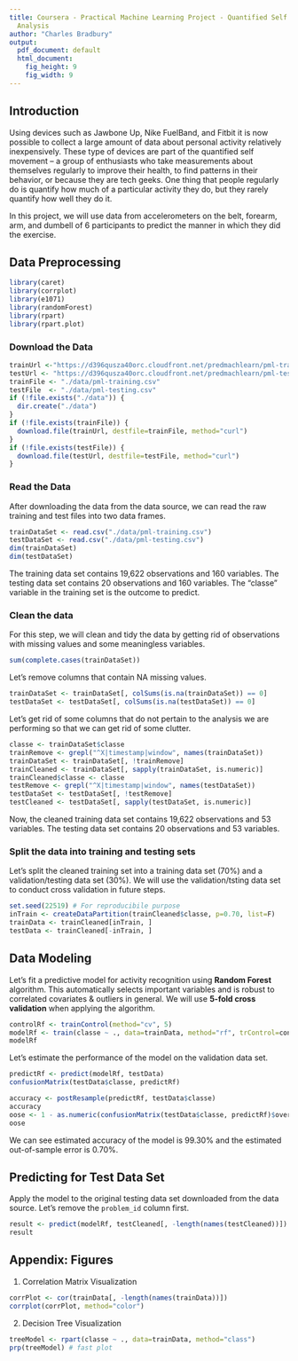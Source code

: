 ```yaml
---
title: Coursera - Practical Machine Learning Project - Quantified Self Movement Data
  Analysis
author: "Charles Bradbury"
output:
  pdf_document: default
  html_document:
    fig_height: 9
    fig_width: 9
---
```


## Introduction  
Using devices such as Jawbone Up, Nike FuelBand, and Fitbit it is now possible to collect a large amount of data about personal activity relatively inexpensively. These type of devices are part of the quantified self movement – a group of enthusiasts who take measurements about themselves regularly to improve their health, to find patterns in their behavior, or because they are tech geeks. One thing that people regularly do is quantify how much of a particular activity they do, but they rarely quantify how well they do it.  

In this project, we will use data from accelerometers on the belt, forearm, arm, and dumbell of 6 participants to predict the manner in which they did the exercise.  

## Data Preprocessing  
```r
library(caret)
library(corrplot)
library(e1071)
library(randomForest)
library(rpart)
library(rpart.plot)
```
### Download the Data
```r
trainUrl <-"https://d396qusza40orc.cloudfront.net/predmachlearn/pml-training.csv"
testUrl <- "https://d396qusza40orc.cloudfront.net/predmachlearn/pml-testing.csv"
trainFile <- "./data/pml-training.csv"
testFile  <- "./data/pml-testing.csv"
if (!file.exists("./data")) {
  dir.create("./data")
}
if (!file.exists(trainFile)) {
  download.file(trainUrl, destfile=trainFile, method="curl")
}
if (!file.exists(testFile)) {
  download.file(testUrl, destfile=testFile, method="curl")
}
```  
### Read the Data
After downloading the data from the data source, we can read the raw training and test files into two data frames.  
```r
trainDataSet <- read.csv("./data/pml-training.csv")
testDataSet <- read.csv("./data/pml-testing.csv")
dim(trainDataSet)
dim(testDataSet)
```
The training data set contains 19,622 observations and 160 variables. The testing data set contains 20 observations and 160 variables. The "classe" variable in the training set is the outcome to predict. 

### Clean the data
For this step, we will clean and tidy the data by getting rid of observations with missing values and some meaningless variables.
```r
sum(complete.cases(trainDataSet))
```
Let's remove columns that contain NA missing values.
```r
trainDataSet <- trainDataSet[, colSums(is.na(trainDataSet)) == 0] 
testDataSet <- testDataSet[, colSums(is.na(testDataSet)) == 0] 
```  
Let's get rid of some columns that do not pertain to the analysis we are performing so that we can get rid of some clutter.
```r
classe <- trainDataSet$classe
trainRemove <- grepl("^X|timestamp|window", names(trainDataSet))
trainDataSet <- trainDataSet[, !trainRemove]
trainCleaned <- trainDataSet[, sapply(trainDataSet, is.numeric)]
trainCleaned$classe <- classe
testRemove <- grepl("^X|timestamp|window", names(testDataSet))
testDataSet <- testDataSet[, !testRemove]
testCleaned <- testDataSet[, sapply(testDataSet, is.numeric)]
```

Now, the cleaned training data set contains 19,622 observations and 53 variables. The testing data set contains 20 observations and 53 variables.

### Split the data into training and testing sets
Let's split the cleaned training set into a training data set (70%) and a validation/testing data set (30%). We will use the validation/tsting data set to conduct cross validation in future steps.   
```r
set.seed(22519) # For reproducibile purpose
inTrain <- createDataPartition(trainCleaned$classe, p=0.70, list=F)
trainData <- trainCleaned[inTrain, ]
testData <- trainCleaned[-inTrain, ]
```

## Data Modeling
Let's fit a predictive model for activity recognition using **Random Forest** algorithm. This automatically selects important variables and is robust to correlated covariates & outliers in general. We will use **5-fold cross validation** when applying the algorithm. 
```r
controlRf <- trainControl(method="cv", 5)
modelRf <- train(classe ~ ., data=trainData, method="rf", trControl=controlRf, ntree=250)
modelRf
```
Let's estimate the performance of the model on the validation data set.  
```r
predictRf <- predict(modelRf, testData)
confusionMatrix(testData$classe, predictRf)
```
```r
accuracy <- postResample(predictRf, testData$classe)
accuracy
oose <- 1 - as.numeric(confusionMatrix(testData$classe, predictRf)$overall[1])
oose
```
We can see estimated accuracy of the model is 99.30% and the estimated out-of-sample error is 0.70%.

## Predicting for Test Data Set
Apply the model to the original testing data set downloaded from the data source. Let's remove the `problem_id` column first.   
```r
result <- predict(modelRf, testCleaned[, -length(names(testCleaned))])
result
```  

## Appendix: Figures
1. Correlation Matrix Visualization  
```r
corrPlot <- cor(trainData[, -length(names(trainData))])
corrplot(corrPlot, method="color")
```
2. Decision Tree Visualization
```r
treeModel <- rpart(classe ~ ., data=trainData, method="class")
prp(treeModel) # fast plot
```